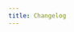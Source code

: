 ```yaml
---
title: Changelog
---
```



<RemoteMarkdownEmbedder
	textToRemove="# Changelog"
	url="https://raw.githubusercontent.com/ngrok/ngrok-operator/refs/heads/main/CHANGELOG.md"
/>
